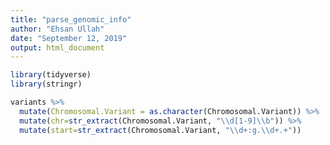 ---
title: "parse_genomic_info"
author: "Ehsan Ullah"
date: "September 12, 2019"
output: html_document
---

```{r}

library(tidyverse)
library(stringr)

variants %>% 
  mutate(Chromosomal.Variant = as.character(Chromosomal.Variant)) %>%
  mutate(chr=str_extract(Chromosomal.Variant, "\\d[1-9]\\b")) %>% 
  mutate(start=str_extract(Chromosomal.Variant, "\\d+:g.\\d+.+"))



```